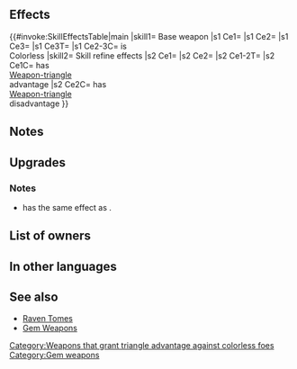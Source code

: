 {{Weapon Infobox
|tagid=SID_魔道軍将の書
|weaponName=Tome of Order
|image=wep_mg246
|weaponType=Green Tome
|might=14
|range=2
|effectiveness=Flying
|effect=Effective against flying foes. Grants weapon-triangle advantage against colorless foes, and inflicts weapon-triangle disadvantage on colorless foes during combat.
|cost=400
|exclusive=1
|statModifiers=0,14,0,0,0
|required=-
|intID=2165
|sort=434
|value=20
|timingID=1
|abilityID=37
|userVersion1=Closed
|userVersion2=Open
|userVersion3=Gleam Closed
|userVersion4=Gleam Open
|refinePaths=default
|refineSP=400
|refineMedals=500
|refineDews=200
|effectSkill1=If unit has weapon-triangle advantage, boosts Atk by 20%. If unit has weapon-triangle disadvantage, reduces Atk by 20%.
|iconSkill1=Triangle Adept W.png
|tagidExtraSkill1=相
|properties=
}}
==Effects==
{{#invoke:SkillEffectsTable|main
|skill1={{SCi|weapon}} Base weapon
|s1 Ce1={{Eft|Effectiveness|{{Mt|Flying}}}}
|s1 Ce2={{Eft|New WTA}}
|s1 Ce3={{Eft|New WTD}}
|s1 Ce3T={{Tgt|Foe}}
|s1 Ce2-3C={{Tgt|Foe}} is<br>{{Wti|group=1|Colorless}} Colorless
|skill2={{Si|Tome of Order|refine=Skill1}} Skill refine effects
|s2 Ce1={{Eft|WTA boost}}
|s2 Ce2={{Eft|WTA reduction}}
|s2 Ce1-2T={{Tgt|Unit}}
|s2 Ce1C={{Tgt|Unit}} has<br>[[Weapon-triangle]]<br>advantage
|s2 Ce2C={{Tgt|Unit}} has<br>[[Weapon-triangle]]<br>disadvantage
}}
==Notes==
{{Effective damage bonus|Flying}}
{{New WTA|colorless}}
==Upgrades==
{{Weapon Upgrade List}}
===Notes===
* {{St|Tome of Order|refine=Skill1}} has the same effect as {{St|Triangle Adept 3}}.
{{WTA boost|name={{St|Tome of Order|refine=Skill1}}}}
==List of owners==
{{Skill Hero List}}
==In other languages==
{{OtherLanguages
|english=Tome of Order
|japanese=魔道軍将の書
|german=Buch d. Ordnung
|spanishEU=Grimorio marcial
|spanishLA=Grimorio marcial
|french=Tome de l'ordre
|italian=Tomo dell'ordine
|chineseTW=魔道軍將之書
|portuguese=Tomo da ordem
}}
==See also==
{{See also skills|cond=(Description LIKE '%grants weapon-triangle advantage%' AND Description LIKE '%colorless%weapon-triangle%' OR Description LIKE '%unit has weapon-triangle advantage%boosts%' AND Description NOT LIKE '%"if unit has%') AND Exclusive='1' OR Description LIKE '%effective against flying foes%' AND (CanUseWeapon__full='Red Tome' OR CanUseWeapon__full='Blue Tome' OR CanUseWeapon__full='Green Tome' OR CanUseWeapon__full='Colorless Tome')}}
* [[Raven Tomes]]
* [[Gem Weapons]]
{{Weapons Navbox}}
[[Category:Weapons that grant triangle advantage against colorless foes]]
[[Category:Gem weapons]]